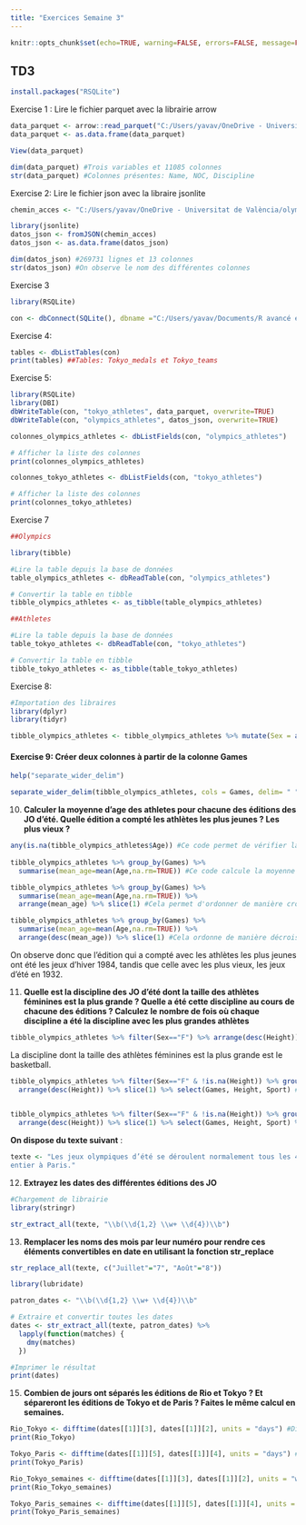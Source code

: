 ```yaml
---
title: "Exercices Semaine 3"
---
```


```r
knitr::opts_chunk$set(echo=TRUE, warning=FALSE, errors=FALSE, message=FALSE, results=TRUE, fig.width=8, fig.height=6)

```

## TD3

```r
install.packages("RSQLite")
```

Exercise 1 : Lire le fichier parquet avec la librairie arrow

```r

data_parquet <- arrow::read_parquet("C:/Users/yavav/OneDrive - Universitat de València/tokyo_athletes.parquet")
data_parquet <- as.data.frame(data_parquet)

View(data_parquet)
```

```r
dim(data_parquet) #Trois variables et 11085 colonnes
str(data_parquet) #Colonnes présentes: Name, NOC, Discipline
```

Exercise 2: Lire le fichier json avec la libraire jsonlite

```r
chemin_acces <- "C:/Users/yavav/OneDrive - Universitat de València/olympics_athletes.json"

library(jsonlite)
datos_json <- fromJSON(chemin_acces)
datos_json <- as.data.frame(datos_json)
```

```r

dim(datos_json) #269731 lignes et 13 colonnes
str(datos_json) #On observe le nom des différentes colonnes
```

Exercise 3

```r
library(RSQLite)

con <- dbConnect(SQLite(), dbname ="C:/Users/yavav/Documents/R avancé et Git/data.sqlite")
```

Exercise 4:

```r
tables <- dbListTables(con)
print(tables) ##Tables: Tokyo_medals et Tokyo_teams
```

Exercise 5:

```r
library(RSQLite)
library(DBI)
dbWriteTable(con, "tokyo_athletes", data_parquet, overwrite=TRUE)
dbWriteTable(con, "olympics_athletes", datos_json, overwrite=TRUE)
```

```r
colonnes_olympics_athletes <- dbListFields(con, "olympics_athletes")

# Afficher la liste des colonnes
print(colonnes_olympics_athletes)

colonnes_tokyo_athletes <- dbListFields(con, "tokyo_athletes")

# Afficher la liste des colonnes
print(colonnes_tokyo_athletes)
```

Exercise 7

```r

##Olympics

library(tibble)

#Lire la table depuis la base de données
table_olympics_athletes <- dbReadTable(con, "olympics_athletes")

# Convertir la table en tibble
tibble_olympics_athletes <- as_tibble(table_olympics_athletes)

##Athletes

#Lire la table depuis la base de données
table_tokyo_athletes <- dbReadTable(con, "tokyo_athletes")

# Convertir la table en tibble
tibble_tokyo_athletes <- as_tibble(table_tokyo_athletes)

```

Exercise 8:

```r
#Importation des libraires 
library(dplyr)
library(tidyr)
```

```r
tibble_olympics_athletes <- tibble_olympics_athletes %>% mutate(Sex = as.factor(Sex))

```

#### Exercise 9: Créer deux colonnes à partir de la colonne Games

```r
help("separate_wider_delim")

separate_wider_delim(tibble_olympics_athletes, cols = Games, delim= " ", names=c("Year", "isSummer"), cols_remove = FALSE)
```

10. **Calculer la moyenne d’age des athletes pour chacune des éditions des JO d’été. Quelle édition a compté les athlètes les plus jeunes ? Les plus vieux ?**

```r

any(is.na(tibble_olympics_athletes$Age)) #Ce code permet de vérifier la présence des NA's au sein de la colonne Age
  
tibble_olympics_athletes %>% group_by(Games) %>%
  summarise(mean_age=mean(Age,na.rm=TRUE)) #Ce code calcule la moyenne d'age pour chacune des éditions des JO, en excluant les valeurs manquantes du calcul. 


```

```r

tibble_olympics_athletes %>% group_by(Games) %>%
  summarise(mean_age=mean(Age,na.rm=TRUE)) %>% 
  arrange(mean_age) %>% slice(1) #Cela permet d'ordonner de manière croissante les moyennes d'âge ainsi que de sélectionner la première ligne (les plus jeunes)

tibble_olympics_athletes %>% group_by(Games) %>%
  summarise(mean_age=mean(Age,na.rm=TRUE)) %>% 
  arrange(desc(mean_age)) %>% slice(1) #Cela ordonne de manière décroissante pour trouver les plus âgés 
```

On observe donc que l'édition qui a compté avec les athlètes les plus jeunes ont été les jeux d'hiver 1984, tandis que celle avec les plus vieux, les jeux d'été en 1932.

11. **Quelle est la discipline des JO d’été dont la taille des athlètes féminines est la plus grande ? Quelle a été cette discipline au cours de chacune des éditions ? Calculez le nombre de fois où chaque discipline a été la discipline avec les plus grandes athlètes**

```r

tibble_olympics_athletes %>% filter(Sex=="F") %>% arrange(desc(Height)) %>% slice(1) %>% select(Height, Sport) #On filtre les femmes, on ordonne et sélectionne la ligne ainsi que les variables d'intérêt. 
```

La discipline dont la taille des athlètes féminines est la plus grande est le basketball.

```r
tibble_olympics_athletes %>% filter(Sex=="F" & !is.na(Height)) %>% group_by(Games) %>% 
  arrange(desc(Height)) %>% slice(1) %>% select(Games, Height, Sport) #On filtre pour les femmes et pour la taille sans valeurs manquantes, puis on calcule la taille plus grande pour chaque game et on sélectionne la colonne du sport correspondant. 
                                                           
```

```r

tibble_olympics_athletes %>% filter(Sex=="F" & !is.na(Height)) %>% group_by(Games) %>% 
  arrange(desc(Height)) %>% slice(1) %>% select(Games, Height, Sport) %>% pull(Sport) %>% table() #On extrait la colonne sport et fait un tablau de fréquence. 
```

**On dispose du texte suivant** :

```r

texte <- "Les jeux olympiques d’été se déroulent normalement tous les 4 ans, durant les mois de Juillet et Août. Les jeux de Rio ont eu lieu du 5 Août 2016 au 20 Août 2016, ceux de Tokyo du 23 Juillet 2021 au 8 Août 2021, et ceux de Paris auront lieu du 26 Juillet 2024 au 11 Août 2024. Plus de 10000 athlètes sont attendus du monde
entier à Paris."
```

12. **Extrayez les dates des différentes éditions des JO**

```r

#Chargement de librairie 
library(stringr)
```

```r

str_extract_all(texte, "\\b(\\d{1,2} \\w+ \\d{4})\\b")
```

13. **Remplacer les noms des mois par leur numéro pour rendre ces éléments convertibles en date en utilisant la fonction str_replace**

```r
str_replace_all(texte, c("Juillet"="7", "Août"="8"))
```

```r
library(lubridate)
```

```r

patron_dates <- "\\b(\\d{1,2} \\w+ \\d{4})\\b"

# Extraire et convertir toutes les dates
dates <- str_extract_all(texte, patron_dates) %>%
  lapply(function(matches) {
    dmy(matches)
  })

#Imprimer le résultat
print(dates)
```

15. **Combien de jours ont séparés les éditions de Rio et Tokyo ? Et sépareront les éditions de Tokyo et de Paris ? Faites le même calcul en semaines.**

```r

Rio_Tokyo <- difftime(dates[[1]][3], dates[[1]][2], units = "days") #Diff entre le troisième et deuxième élément de la liste dates en jour
print(Rio_Tokyo)

Tokyo_Paris <- difftime(dates[[1]][5], dates[[1]][4], units = "days") #Diff entre le cinquième et sixième élément de la liste dates en jour
print(Tokyo_Paris)

Rio_Tokyo_semaines <- difftime(dates[[1]][3], dates[[1]][2], units = "weeks") #Diff entre le troisième et deuxième élément de la liste dates en semaines
print(Rio_Tokyo_semaines)

Tokyo_Paris_semaines <- difftime(dates[[1]][5], dates[[1]][4], units = "weeks") #Diff entre le cinquième et sixième élément de la liste dates en semaines
print(Tokyo_Paris_semaines)
```
